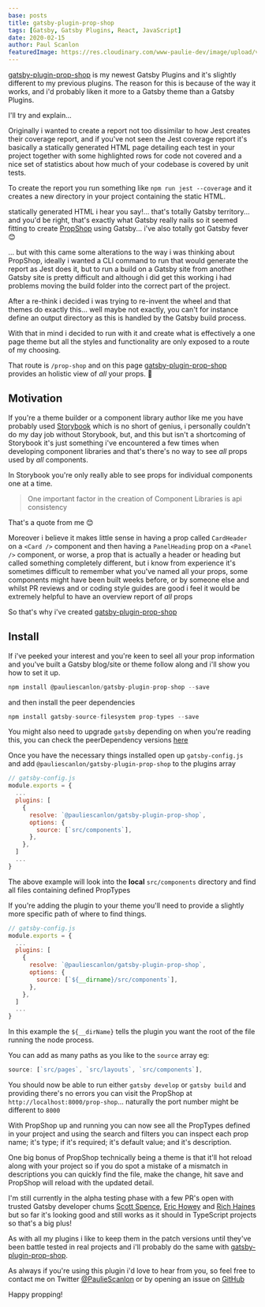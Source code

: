 ```yaml
---
base: posts
title: gatsby-plugin-prop-shop
tags: [Gatsby, Gatsby Plugins, React, JavaScript]
date: 2020-02-15
author: Paul Scanlon
featuredImage: https://res.cloudinary.com/www-paulie-dev/image/upload/v1595915604/paulie.dev/2020/02/prop-shop_buykdi.jpg
---
```


[gatsby-plugin-prop-shop](https://github.com/PaulieScanlon/gatsby-plugin-prop-shop) is my newest Gatsby Plugins and it's
slightly different to my previous plugins. The reason for this is because of the way it works, and i'd probably liken it
more to a Gatsby theme than a Gatsby Plugins.

I'll try and explain...

Originally i wanted to create a report not too dissimilar to how Jest creates their coverage report, and if you've not
seen the Jest coverage report it's basically a statically generated HTML page detailing each test in your project
together with some highlighted rows for code not covered and a nice set of statistics about how much of your codebase is
covered by unit tests.

To create the report you run something like `npm run jest --coverage` and it creates a new directory in your project
containing the static HTML.

statically generated HTML i hear you say!... that's totally Gatsby territory... and you'd be right, that's exactly what
Gatsby really nails so it seemed fitting to create [PropShop](https://gatsby-plugin-prop-shop.netlify.app/prop-shop/)
using Gatsby... i've also totally got Gatsby fever 😊

... but with this came some alterations to the way i was thinking about PropShop, ideally i wanted a CLI command to run
that would generate the report as Jest does it, but to run a build on a Gatsby site from another Gatsby site is pretty
difficult and although i did get this working i had problems moving the build folder into the correct part of the
project.

After a re-think i decided i was trying to re-invent the wheel and that themes do exactly this... well maybe not
exactly, you can't for instance define an output directory as this is handled by the Gatsby build process.

With that in mind i decided to run with it and create what is effectively a one page theme but all the styles and
functionality are only exposed to a route of my choosing.

That route is `/prop-shop` and on this page
[gatsby-plugin-prop-shop](https://github.com/PaulieScanlon/gatsby-plugin-prop-shop) provides an holistic view of _all_
your props. 👏

## Motivation

If you're a theme builder or a component library author like me you have probably used
[Storybook](https://storybook.js.org/) which is no short of genius, i personally couldn't do my day job without
Storybook, but, and this but isn't a shortcoming of Storybook it's just something i've encountered a few times when
developing component libraries and that's there's no way to see _all_ props used by _all_ components.

In Storybook you're only really able to see props for individual components one at a time.

> One important factor in the creation of Component Libraries is api consistency

That's a quote from me 😊

Moreover i believe it makes little sense in having a prop called `CardHeader` on a `<Card />` component and then having
a `PanelHeading` prop on a `<Panel />` component, or worse, a prop that is actually a header or heading but called
something completely different, but i know from experience it's sometimes difficult to remember what you've named all
your props, some components might have been built weeks before, or by someone else and whilst PR reviews and or coding
style guides are good i feel it would be extremely helpful to have an overview report of _all_ props

So that's why i've created [gatsby-plugin-prop-shop](https://github.com/PaulieScanlon/gatsby-plugin-prop-shop)

## Install

If i've peeked your interest and you're keen to seel all your prop information and you've built a Gatsby blog/site or
theme follow along and i'll show you how to set it up.

```javascript
npm install @pauliescanlon/gatsby-plugin-prop-shop --save
```

and then install the peer dependencies

```javascript
npm install gatsby-source-filesystem prop-types --save
```

You might also need to upgrade `gatsby` depending on when you're reading this, you can check the peerDependency versions
[here](https://github.com/PaulieScanlon/gatsby-plugin-prop-shop/blob/master/%40pauliescanlon/gatsby-plugin-prop-shop/package.json#L29)

Once you have the necessary things installed open up `gatsby-config.js` and add `@pauliescanlon/gatsby-plugin-prop-shop`
to the plugins array

```javascript
// gatsby-config.js
module.exports = {
  ...
  plugins: [
    {
      resolve: `@pauliescanlon/gatsby-plugin-prop-shop`,
      options: {
        source: [`src/components`],
      },
    },
  ]
  ...
}
```

The above example will look into the **local** `src/components` directory and find all files containing defined
PropTypes

If you're adding the plugin to your theme you'll need to provide a slightly more specific path of where to find things.

```javascript
// gatsby-config.js
module.exports = {
  ...
  plugins: [
    {
      resolve: `@pauliescanlon/gatsby-plugin-prop-shop`,
      options: {
        source: [`${__dirname}/src/components`],
      },
    },
  ]
  ...
}
```

In this example the `${__dirName}` tells the plugin you want the root of the file running the node process.

You can add as many paths as you like to the `source` array eg:

```javascript
source: [`src/pages`, `src/layouts`, `src/components`],

```

You should now be able to run either `gatsby develop` or `gatsby build` and providing there's no errors you can visit
the PropShop at `http://localhost:8000/prop-shop`... naturally the port number might be different to `8000`

With PropShop up and running you can now see all the PropTypes defined in your project and using the search and filters
you can inspect each prop name; it's type; if it's required; it's default value; and it's description.

One big bonus of PropShop technically being a theme is that it'll hot reload along with your project so if you do spot a
mistake of a mismatch in descriptions you can quickly find the file, make the change, hit save and PropShop will reload
with the updated detail.

I'm still currently in the alpha testing phase with a few PR's open with trusted Gatsby developer chums
[Scott Spence](https://twitter.com/spences10), [Eric Howey](https://twitter.com/erchwy) and
[Rich Haines](https://twitter.com/studio_hungry) but so far it's looking good and still works as it should in TypeScript
projects so that's a big plus!

As with all my plugins i like to keep them in the patch versions until they've been battle tested in real projects and
i'll probably do the same with [gatsby-plugin-prop-shop](https://github.com/PaulieScanlon/gatsby-plugin-prop-shop).

As always if you're using this plugin i'd love to hear from you, so feel free to contact me on Twitter
[@PaulieScanlon](https://twitter.com/PaulieScanlon) or by opening an issue on
[GitHub](https://github.com/PaulieScanlon/gatsby-plugin-prop-shop/issues)

Happy propping!
